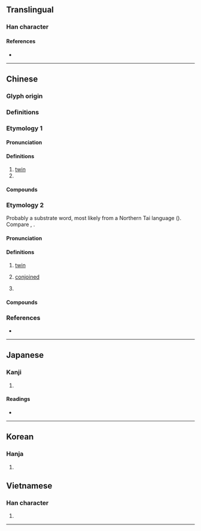 {{character info/new}}
==Translingual==

===Han character===
{{Han char|rn=39|rad=子|as=03|sn=6|four=17447|canj=NDND|ids=⿰子子}}

====References====
* {{Han ref|kx=0277.170|dkj=06941|dj=0545.060|hdz=21011.010|uh=5B56|ud=23382|bh=C9D3|bd=51667}}

----

==Chinese==
{{zh-forms}}

===Glyph origin===
{{zh-etym-double|子|}}

===Definitions===

===Etymology 1===

====Pronunciation====
{{zh-pron
|m=zī
|c=zi1
|mc=y
|oc=y
|cat=n,v
}}

====Definitions====
{{zh-hanzi}}

# [[twin]]
# {{zh-alt-form|滋|to propagate}}

====Compounds====
{{zh-der|孖蟲}}

===Etymology 2===
Probably a {{der|yue|qfa-tak}} substrate word, most likely from a Northern Tai language ({{zh-ref|Li, 1990}}). Compare {{cog|pcc|legwal|leg'''wal'''|twins}}, {{cog|th|ฝาแฝด|'''ฝา'''แฝด|twins}}.

====Pronunciation====
{{zh-pron
|m=mā
|c=maa1
|c-t=ma1,ma1*
|cat=a,adv,cls
}}

====Definitions====
{{zh-hanzi}} {{tlb|zh|Cantonese}}

# [[twin]]
#: {{zh-x|孖女{neoi5-2}|'''twin''' girls|C}}
# [[conjoined]]
# {{zh-classifier|a pair of linked objects|cat=y}}
#: {{zh-x|一 孖 臘腸{coeng4-2}|a '''pair''' of Chinese sausages|C}}

====Compounds====
{{zh-der|孖女|孖仔|孖生|孖鋪|孖寶|孖孖頭|孖指|孖頭|孖公仔|孖頭公仔|孖煙通|孖辮|孖展|孖膶腸|黐孖筋}}

===References===
* {{R:yue:Hanzi}}

----

==Japanese==

===Kanji===
{{ja-kanji|grade=|rs=子03}}

# {{defn|lang=ja|sort=子03}}

====Readings====
* {{ja-readings|on=[[し]] (shi), [[じ]] (ji)|kun=[[ふたご]] (futago)}}

----

==Korean==

===Hanja===
{{ko-hanja|hangeul=자|rv=ja|mr=cha}}

# {{defn|lang=ko|sort=子03}}

==Vietnamese==

===Han character===
{{vi-hantu|[[ma]], [[tư]]|rs=子03}}

# {{defn|lang=vi|sort=子03}}

----